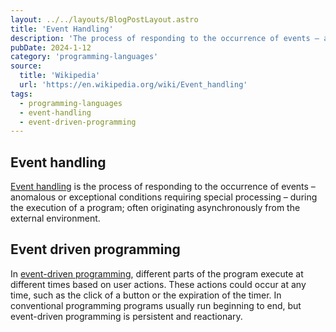 ```yaml
---
layout: ../../layouts/BlogPostLayout.astro
title: 'Event Handling'
description: 'The process of responding to the occurrence of events – anomalous or exceptional conditions requiring special processing.'
pubDate: 2024-1-12
category: 'programming-languages'
source:
  title: 'Wikipedia'
  url: 'https://en.wikipedia.org/wiki/Event_handling'
tags:
  - programming-languages
  - event-handling
  - event-driven-programming
---
```


## Event handling

<a href="https://en.wikipedia.org/wiki/Event_handling" target="_blank">Event handling</a> is the process of responding to the occurrence of events – anomalous or exceptional conditions requiring special processing – during the execution of a program; often originating asynchronously from the external environment.

## Event driven programming

In <a href="https://en.wikipedia.org/wiki/Event-driven_programming" target="_blank">event-driven programming</a>, different parts of the program execute at different times based on user actions. These actions could occur at any time, such as the click of a button or the expiration of the timer. In conventional programming programs usually run beginning to end, but event-driven programming is persistent and reactionary.

